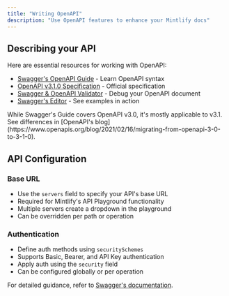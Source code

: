 ```yaml
---
title: "Writing OpenAPI"
description: "Use OpenAPI features to enhance your Mintlify docs"
---
```


## Describing your API

Here are essential resources for working with OpenAPI:
- [Swagger's OpenAPI Guide](https://swagger.io/docs/specification/about/) - Learn OpenAPI syntax
- [OpenAPI v3.1.0 Specification](https://github.com/OAI/OpenAPI-Specification/blob/main/versions/3.1.0.md) - Official specification
- [Swagger & OpenAPI Validator](https://apitools.dev/swagger-parser/online/) - Debug your OpenAPI document
- [Swagger's Editor](https://editor.swagger.io/) - See examples in action

<Note>
  While Swagger's Guide covers OpenAPI v3.0, it's mostly applicable to v3.1. See differences in [OpenAPI's blog](https://www.openapis.org/blog/2021/02/16/migrating-from-openapi-3-0-to-3-1-0).
</Note>

## API Configuration

### Base URL
- Use the `servers` field to specify your API's base URL
- Required for Mintlify's API Playground functionality
- Multiple servers create a dropdown in the playground
- Can be overridden per path or operation

### Authentication
- Define auth methods using `securitySchemes`
- Supports Basic, Bearer, and API Key authentication
- Apply auth using the `security` field
- Can be configured globally or per operation

For detailed guidance, refer to [Swagger's documentation](https://swagger.io/docs/specification/authentication/).
